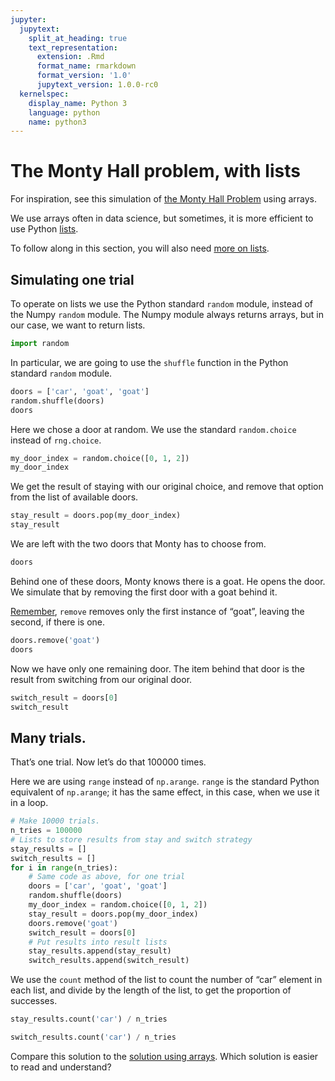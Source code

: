 ```yaml
---
jupyter:
  jupytext:
    split_at_heading: true
    text_representation:
      extension: .Rmd
      format_name: rmarkdown
      format_version: '1.0'
      jupytext_version: 1.0.0-rc0
  kernelspec:
    display_name: Python 3
    language: python
    name: python3
---
```


# The Monty Hall problem, with lists

For inspiration, see this simulation of [the Monty Hall
Problem](../more-simulation/monty_hall) using arrays.

We use arrays often in data science, but sometimes, it is more efficient to use
Python [lists](../data-types/lists).

To follow along in this section, you will also need [more on
lists](more_on_lists).

## Simulating one trial

To operate on lists we use the Python standard `random` module, instead of the Numpy `random` module.  The Numpy module always returns arrays, but in our case, we want to return lists.

```python
import random
```

In particular, we are going to use the `shuffle` function in the Python
standard `random` module.

```python
doors = ['car', 'goat', 'goat']
random.shuffle(doors)
doors
```

Here we chose a door at random.  We use the standard `random.choice` instead of
`rng.choice`.

```python
my_door_index = random.choice([0, 1, 2])
my_door_index
```

We get the result of staying with our original choice, and remove that option from the list of available doors.

```python
stay_result = doors.pop(my_door_index)
stay_result
```

We are left with the two doors that Monty has to choose from.

```python
doors
```

Behind one of these doors, Monty knows there is a goat.  He opens the door.  We simulate that by removing the first door with a goat behind it.

[Remember](more_on_lists), `remove` removes only the first instance of "goat", leaving the second, if there is one.

```python
doors.remove('goat')
doors
```

Now we have only one remaining door.  The item behind that door is the result from switching from our original door.

```python
switch_result = doors[0]
switch_result
```

## Many trials.

That's one trial.   Now let's do that 100000 times.

Here we are using `range` instead of `np.arange`.  `range` is the standard
Python equivalent of `np.arange`; it has the same effect, in this case, when we
use it in a loop.

```python
# Make 10000 trials.
n_tries = 100000
# Lists to store results from stay and switch strategy
stay_results = []
switch_results = []
for i in range(n_tries):
    # Same code as above, for one trial
    doors = ['car', 'goat', 'goat']
    random.shuffle(doors)
    my_door_index = random.choice([0, 1, 2])
    stay_result = doors.pop(my_door_index)
    doors.remove('goat')
    switch_result = doors[0]
    # Put results into result lists
    stay_results.append(stay_result)
    switch_results.append(switch_result)
```

We use the `count` method of the list to count the number of "car" element in
each list, and divide by the length of the list, to get the proportion of
successes.

```python
stay_results.count('car') / n_tries
```

```python
switch_results.count('car') / n_tries
```

Compare this solution to the [solution using arrays](../more-simulation/monty_hall).  Which solution is easier to read and understand?
